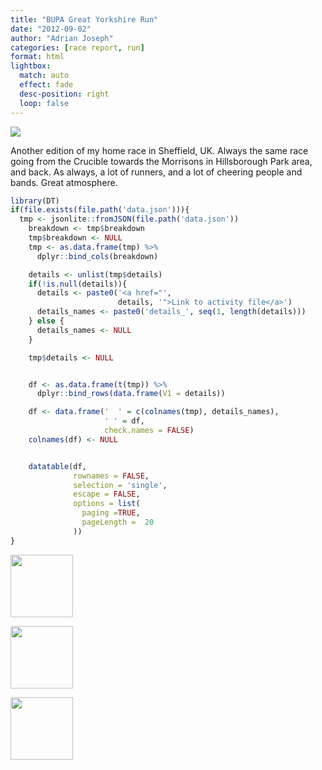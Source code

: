 ```yaml
---
title: "BUPA Great Yorkshire Run"
date: "2012-09-02"
author: "Adrian Joseph"
categories: [race report, run]
format: html
lightbox:
  match: auto
  effect: fade
  desc-position: right
  loop: false
---
```


![](https://storage.googleapis.com/blogs_josa/sport/2012-09-02_BUPA_GREAT_YORKSHIRE_RUN/img/00.png)

Another edition of my home race in Sheffield, UK. Always the same race going from the Crucible towards the Morrisons in Hillsborough Park area, and back. As always, a lot of runners, and a lot of cheering people and bands. Great atmosphere.


```r
library(DT)
if(file.exists(file.path('data.json'))){
  tmp <- jsonlite::fromJSON(file.path('data.json'))
    breakdown <- tmp$breakdown
    tmp$breakdown <- NULL
    tmp <- as.data.frame(tmp) %>%
      dplyr::bind_cols(breakdown)

    details <- unlist(tmp$details)
    if(!is.null(details)){
      details <- paste0('<a href="',
                        details, '">Link to activity file</a>')
      details_names <- paste0('details_', seq(1, length(details)))
    } else {
      details_names <- NULL
    }

    tmp$details <- NULL


    df <- as.data.frame(t(tmp)) %>%
      dplyr::bind_rows(data.frame(V1 = details))

    df <- data.frame('  ' = c(colnames(tmp), details_names),
                     ' ' = df,
                     check.names = FALSE)
    colnames(df) <- NULL


    datatable(df,
              rownames = FALSE,
              selection = 'single',
              escape = FALSE,
              options = list(
                paging =TRUE,
                pageLength =  20
              ))
}
```





::: {layout-ncol=4}
![](https://storage.googleapis.com/blogs_josa/sport/2012-09-02_BUPA_GREAT_YORKSHIRE_RUN/img/00.png){ width="100" group="hi" }

![](https://storage.googleapis.com/blogs_josa/sport/2012-09-02_BUPA_GREAT_YORKSHIRE_RUN/img/01.png){ width="100" group="hi" }

![](https://storage.googleapis.com/blogs_josa/sport/2012-09-02_BUPA_GREAT_YORKSHIRE_RUN/img/02.png){ width="100" group="hi" }


:::
